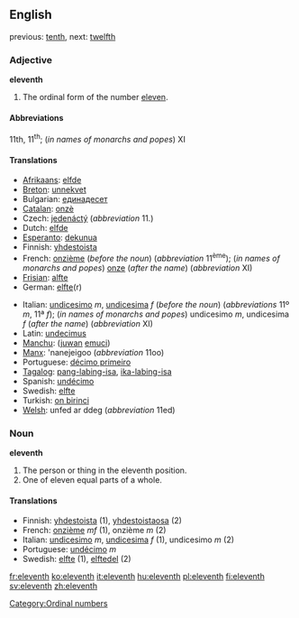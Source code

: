 ==English==

previous: [[tenth]], next: [[twelfth]]

===Adjective===
'''eleventh'''
# The ordinal form of the number [[eleven]].

====Abbreviations====
11th, 11<sup>th</sup>; (''in names of monarchs and popes'') XI

====Translations====
{{top}}
*[[Afrikaans]]: [[elfde]]
*[[Breton]]: [[unnekvet]]
*Bulgarian: [[единадесет]]
*[[Catalan]]: [[onzè]]
*Czech: [[jedenáctý]] (''abbreviation'' 11.)
*Dutch: [[elfde]]
*[[Esperanto]]: [[dekunua]]
*Finnish: [[yhdestoista]]
*French: [[onzième]] (''before the noun'') (''abbreviation'' 11<sup>ème</sup>); (''in names of monarchs and popes'') [[onze]] (''after the name'') (''abbreviation'' XI)
*[[Frisian]]: [[alfte]]
*German: [[elfte]](r)
{{mid}}
*Italian: [[undicesimo]] ''m'', [[undicesima]] ''f'' (''before the noun'') (''abbreviations'' 11º ''m'', 11ª ''f''); (''in names of monarchs and popes'') undicesimo ''m'', undicesima ''f'' (''after the name'') (''abbreviation'' XI)
*Latin: [[undecimus]]
*[[Manchu]]: ([[juwan]] [[emuci]])
*[[Manx]]: 'nanejeigoo (''abbreviation'' 11oo)
*Portuguese: [[décimo primeiro]]
*[[Tagalog]]: [[pang-labing-isa]], [[ika-labing-isa]]
*Spanish: [[undécimo]] 
*Swedish: [[elfte]]
*Turkish: [[on birinci]]
*[[Welsh]]: unfed ar ddeg (''abbreviation'' 11ed)
{{bottom}}

===Noun===
'''eleventh'''

#The person or thing in the eleventh position.
#One of eleven equal parts of a whole.

====Translations====

*Finnish: [[yhdestoista]] (1), [[yhdestoistaosa]] (2)
*French: [[onzième]] ''mf'' (1), onzième ''m'' (2)
*Italian: [[undicesimo]] ''m'', [[undicesima]] ''f'' (1), undicesimo ''m'' (2)
*Portuguese: [[undécimo]] ''m''
*Swedish: [[elfte]] (1), [[elftedel]] (2)

[[Category:Ordinal numbers]]

[[fr:eleventh]]
[[ko:eleventh]]
[[it:eleventh]]
[[hu:eleventh]]
[[pl:eleventh]]
[[fi:eleventh]]
[[sv:eleventh]]
[[zh:eleventh]]